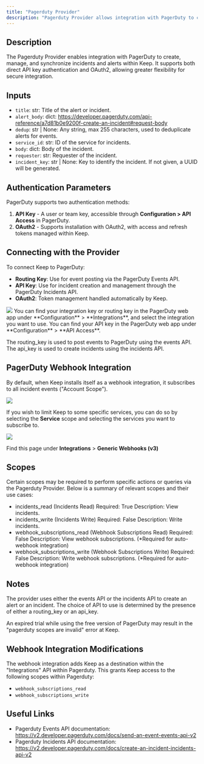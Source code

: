 ```yaml
---
title: "Pagerduty Provider"
description: "Pagerduty Provider allows integration with PagerDuty to create, manage, and synchronize incidents and alerts within Keep."
---
```


## Description

The Pagerduty Provider enables integration with PagerDuty to create, manage, and synchronize incidents and alerts within Keep. It supports both direct API key authentication and OAuth2, allowing greater flexibility for secure integration.

## Inputs

- `title`: str: Title of the alert or incident.
- `alert_body`: dict: https://developer.pagerduty.com/api-reference/a7d81b0e9200f-create-an-incident#request-body
- `dedup`: str | None: Any string, max 255 characters, used to deduplicate alerts for events.
- `service_id`: str: ID of the service for incidents.
- `body`: dict: Body of the incident.
- `requester`: str: Requester of the incident.
- `incident_key`: str | None: Key to identify the incident. If not given, a UUID will be generated.

## Authentication Parameters

PagerDuty supports two authentication methods:

1. **API Key** - A user or team key, accessible through **Configuration > API Access** in PagerDuty.
2. **OAuth2** - Supports installation with OAuth2, with access and refresh tokens managed within Keep.

## Connecting with the Provider

To connect Keep to PagerDuty:

- **Routing Key**: Use for event posting via the PagerDuty Events API.
- **API Key**: Use for incident creation and management through the PagerDuty Incidents API.
- **OAuth2**: Token management handled automatically by Keep.

<Frame>
  <img src="/images/connect-to-pagerduty.png" />
</Frame>

<Note>
You can find your integration key or routing key in the PagerDuty web app under **Configuration** > **Integrations**, and select the integration you want to use.
You can find your API key in the PagerDuty web app under **Configuration** > **API Access**.

The routing_key is used to post events to PagerDuty using the events API.
The api_key is used to create incidents using the incidents API.

</Note>

## PagerDuty Webhook Integration

By default, when Keep installs itself as a webhook integration, it subscribes to all incident events ("Account Scope").

<Frame>
  <img src="/images/pagerduty-account-scope.png" />
</Frame>

If you wish to limit Keep to some specific services, you can do so by selecting the **Service** scope and selecting the services you want to subscribe to.

<Frame>
  <img src="/images/pagerduty-service-scope.png" />
</Frame>

Find this page under **Integrations** > **Generic Webhooks (v3)**

## Scopes

Certain scopes may be required to perform specific actions or queries via the Pagerduty Provider. Below is a summary of relevant scopes and their use cases:

- incidents_read (Incidents Read)
  Required: True
  Description: View incidents.
- incidents_write (Incidents Write)
  Required: False
  Description: Write incidents.
- webhook_subscriptions_read (Webhook Subscriptions Read)
  Required: False
  Description: View webhook subscriptions.
  (\*Required for auto-webhook integration)
- webhook_subscriptions_write (Webhook Subscriptions Write)
  Required: False
  Description: Write webhook subscriptions.
  (\*Required for auto-webhook integration)

## Notes

The provider uses either the events API or the incidents API to create an alert or an incident. The choice of API to use is determined by the presence of either a routing_key or an api_key.

An expired trial while using the free version of PagerDuty may result in the "pagerduty scopes are invalid" error at Keep.

## Webhook Integration Modifications

The webhook integration adds Keep as a destination within the "Integrations" API within Pagerduty.
This grants Keep access to the following scopes within Pagerduty:

- `webhook_subscriptions_read`
- `webhook_subscriptions_write`

## Useful Links

- Pagerduty Events API documentation: https://v2.developer.pagerduty.com/docs/send-an-event-events-api-v2
- Pagerduty Incidents API documentation: https://v2.developer.pagerduty.com/docs/create-an-incident-incidents-api-v2

